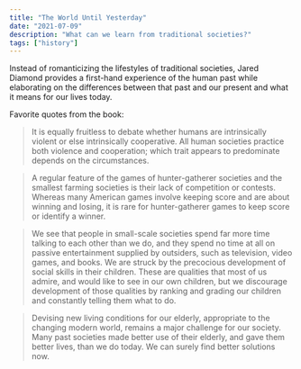```yaml
---
title: "The World Until Yesterday"
date: "2021-07-09"
description: "What can we learn from traditional societies?"
tags: ["history"]
---
```


Instead of romanticizing the lifestyles of traditional societies, Jared Diamond provides a first-hand experience of the human past while elaborating on the differences between that past and our present and what it means for our lives today.

Favorite quotes from the book:

> It is equally fruitless to debate whether humans are intrinsically violent or else intrinsically cooperative. All human societies practice both violence and cooperation; which trait appears to predominate depends on the circumstances.

> A regular feature of the games of hunter-gatherer societies and the smallest farming societies is their lack of competition or contests. Whereas many American games involve keeping score and are about winning and losing, it is rare for hunter-gatherer games to keep score or identify a winner.

> We see that people in small-scale societies spend far more time talking to each other than we do, and they spend no time at all on passive entertainment supplied by outsiders, such as television, video games, and books. We are struck by the precocious development of social skills in their children. These are qualities that most of us admire, and would like to see in our own children, but we discourage development of those qualities by ranking and grading our children and constantly telling them what to do.

> Devising new living conditions for our elderly, appropriate to the changing modern world, remains a major challenge for our society. Many past societies made better use of their elderly, and gave them better lives, than we do today. We can surely find better solutions now.
